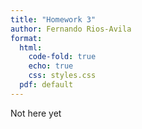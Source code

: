 ```yaml
---
title: "Homework 3"
author: Fernando Rios-Avila
format: 
  html: 
    code-fold: true
    echo: true
    css: styles.css 
  pdf: default  
---
```


Not here yet